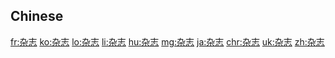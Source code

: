 {{also|雑誌|雜誌}}
==Chinese==
{{zh-see|雜誌}}

[[fr:杂志]]
[[ko:杂志]]
[[lo:杂志]]
[[li:杂志]]
[[hu:杂志]]
[[mg:杂志]]
[[ja:杂志]]
[[chr:杂志]]
[[uk:杂志]]
[[zh:杂志]]